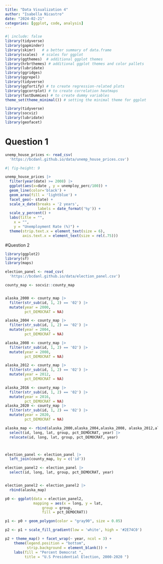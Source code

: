 ```yaml
---
title: "Data Visualization 4"
author: "Isabella Nicastro"
date: "2024-02-21"
categories: [ggplot, code, analysis]
---
```



```r
#| include: false
library(tidyverse)
library(gapminder)
library(skimr)   # a better summary of data.frame
library(scales)  # scales for ggplot
library(ggthemes)  # additional ggplot themes
library(hrbrthemes) # additional ggplot themes and color pallets
library(lubridate)
library(ggridges)
library(ggrepel)
library(tidyverse)
library(ggfortify) # to create regression-related plots
library(ggcorrplot) # to create correlation heatmaps
library(fastDummies) # to create dummy variables
theme_set(theme_minimal()) # setting the minimal theme for ggplot

library(tidyverse)
library(socviz)
library(lubridate)
library(geofacet)
```

# Question 1


```r
unemp_house_prices <- read_csv(
  'https://bcdanl.github.io/data/unemp_house_prices.csv')
```
```r

#| fig-height: 9

unemp_house_prices |> 
  filter(year(date) >= 2008) |> 
  ggplot(aes(x=date , y = unemploy_perc/100)) +
  geom_line(color='black') +
  geom_area(fill = 'lightblue') +
  facet_geo(~ state) +
  scale_x_date(breaks = '2 years',
               labels = date_format('%y')) +
  scale_y_percent() +
  labs(title = "",
    x = "",
    y = "Unemployment Rate (%)") +
  theme(strip.text.x = element_text(size = 6),
        axis.text.x = element_text(size = rel(.75)))
```

#Question 2
```r
library(ggplot2)
library(sf)
library(maps)

election_panel <- read_csv(
  'https://bcdanl.github.io/data/election_panel.csv')

county_map <- socviz::county_map


alaska_2000 <- county_map |> 
  filter(str_sub(id, 1, 2) == '02') |> 
  mutate(year = 2000,
         pct_DEMOCRAT = NA)

alaska_2004 <- county_map |> 
  filter(str_sub(id, 1, 2) == '02') |> 
  mutate(year = 2004,
         pct_DEMOCRAT = NA)

alaska_2008 <- county_map |> 
  filter(str_sub(id, 1, 2) == '02') |> 
  mutate(year = 2008,
         pct_DEMOCRAT = NA)

alaska_2012 <- county_map |> 
  filter(str_sub(id, 1, 2) == '02') |> 
  mutate(year = 2012,
         pct_DEMOCRAT = NA)

alaska_2016 <- county_map |> 
  filter(str_sub(id, 1, 2) == '02') |> 
  mutate(year = 2016,
         pct_DEMOCRAT = NA)
alaska_2020 <- county_map |> 
  filter(str_sub(id, 1, 2) == '02') |> 
  mutate(year = 2020,
         pct_DEMOCRAT = NA)

alaska_map <- rbind(alaska_2000,alaska_2004,alaska_2008, alaska_2012,alaska_2016, alaska_2020) |> 
  select(id, long, lat, group, pct_DEMOCRAT, year) |> 
  relocate(id, long, lat, group, pct_DEMOCRAT, year)



election_panel <- election_panel |> 
  left_join(county_map, by = c('id'))

election_panel2 <- election_panel |> 
  select(id, long, lat, group, pct_DEMOCRAT, year) 


election_panel2 <- election_panel2 |> 
  rbind(alaska_map)

p0 <- ggplot(data = election_panel2,
             mapping = aes(x = long, y = lat,
                 group = group,
                 fill = pct_DEMOCRAT))

p1 <- p0 + geom_polygon(color = "gray90", size = 0.05)  

p2 <- p1 + scale_fill_gradient(low = 'white', high = '#2E74C0')

p2 + theme_map() + facet_wrap(~ year, ncol = 3) +
    theme(legend.position = "bottom",
          strip.background = element_blank()) +
    labs(fill = "Percent Democrat ",
         title = "U.S Presidential Election, 2000-2020 ")  


```


<!-- References: -->

<!-- -   [Fundamentals of Data Visualization by Claus O. Wilke](https://clauswilke.com/dataviz) -->
<!-- -   [Data Visualization: A practical introduction by Kieran Healy](https://socviz.co) -->
